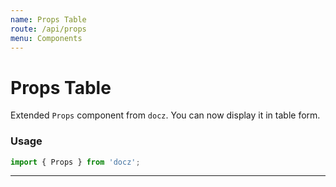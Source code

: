 ```yaml
---
name: Props Table
route: /api/props
menu: Components
---
```



# Props Table

Extended `Props` component from `docz`. You can now display it in table form.

### Usage

```jsx
import { Props } from 'docz';
```

<hr />

<Playground>
  <Props table={true} of={Ref} />
</Playground>
